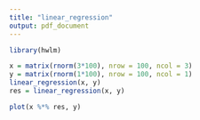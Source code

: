 ```yaml
---
title: "linear_regression"
output: pdf_document
---
```


```r
library(hwlm)
```

```r
x = matrix(rnorm(3*100), nrow = 100, ncol = 3)
y = matrix(rnorm(1*100), nrow = 100, ncol = 1)
linear_regression(x, y)
res = linear_regression(x, y)
```

```r
plot(x %*% res, y)
```


